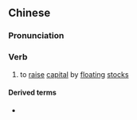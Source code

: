 ==Chinese==
{{zh-forms}}

===Pronunciation===
{{zh-pron
|m=mùgǔ
|cat=v
}}

===Verb===
{{zh-verb}}

# to [[raise]] [[capital]] by [[float|floating]] [[stock]]s

{{zh-cat|Business}}

====Derived terms====
* {{zh-l|首次公開募股}}